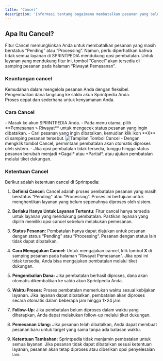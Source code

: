 ```yaml
---
title: 'Cancel'
description: 'Informasi tentang bagaimana membatalkan pesanan yang belum selesai di SPRINTPEDIA.'
---
```


## Apa Itu Cancel?
Fitur Cancel memungkinkan Anda untuk membatalkan pesanan yang masih berstatus “Pending” atau “Processing”. Namun, perlu diperhatikan bahwa tidak semua layanan di <Tooltip tip="SMM Panel Indonesia">SPRINTPEDIA</Tooltip> mendukung opsi pembatalan. Untuk layanan yang mendukung fitur ini, tombol “Cancel” akan tersedia di samping pesanan pada halaman “Riwayat Pemesanan”.

### Keuntungan cancel
Kemudahan dalam mengelola pesanan Anda dengan fleksibel.  
Pengembalian dana langsung ke saldo akun Sprintpedia Anda.  
Proses cepat dan sederhana untuk kenyamanan Anda.

### Cara Cancel
<Steps>
  <Step title="Cek Status Pemesanan">
    - Masuk ke akun <Tooltip tip="SMM Panel Indonesia">SPRINTPEDIA</Tooltip> Anda.
    - Pada menu utama, pilih **Pemesanan > Riwayat** untuk mengecek status pesanan yang ingin dibatalkan.
  </Step>
  <Step title="Klik Tombol Cancel">
    - Cari pesanan yang ingin dibatalkan, kemudian klik ikon **X** di samping pesanan tersebut.
    <Frame>
      <img src="/images/cancel-button.png" alt="Tampilan Tombol Cancel" />
    </Frame>
    - Dengan mengklik tombol Cancel, permintaan pembatalan akan otomatis diproses oleh sistem.
  </Step>
  <Step title="Pembatalan Melalui Tiket">
    - Jika opsi pembatalan tidak tersedia, tunggu hingga status pesanan berubah menjadi *Gagal* atau *Partial*, atau ajukan pembatalan melalui tiket dukungan.
  </Step>
</Steps>

### Ketentuan Cancel

Berikut adalah ketentuan cancel di Sprintpedia:

1. **Definisi Cancel:** Cancel adalah proses pembatalan pesanan yang masih berstatus “Pending” atau “Processing”. Proses ini bertujuan untuk menghentikan layanan yang belum sepenuhnya diproses oleh sistem.

2. **Berlaku Hanya Untuk Layanan Tertentu:** Fitur cancel hanya tersedia untuk layanan yang mendukung pembatalan. Pastikan layanan yang dipilih memiliki opsi cancel sebelum melakukan pemesanan.

3. **Status Pesanan:** Pembatalan hanya dapat diajukan untuk pesanan dengan status “Pending” atau “Processing”. Pesanan dengan status lain tidak dapat dibatalkan.

4. **Cara Mengajukan Cancel:** Untuk mengajukan cancel, klik tombol **X** di samping pesanan pada halaman "Riwayat Pemesanan". Jika opsi ini tidak tersedia, Anda bisa mengajukan pembatalan melalui tiket dukungan.

5. **Pengembalian Dana:** Jika pembatalan berhasil diproses, dana akan otomatis dikembalikan ke saldo akun Sprintpedia Anda.

6. **Waktu Proses:** Proses pembatalan memerlukan waktu sesuai kebijakan layanan. Jika layanan dapat dibatalkan, pembatalan akan diproses secara otomatis dalam beberapa jam hingga 1×24 jam.

7. **Follow-Up:** Jika pembatalan belum diproses dalam waktu yang diharapkan, Anda dapat melakukan follow-up melalui tiket dukungan.

8. **Pemesanan Ulang:** Jika pesanan telah dibatalkan, Anda dapat membuat pesanan baru untuk target yang sama tanpa ada batasan waktu.

9. **Ketentuan Tambahan:** Sprintpedia tidak menjamin pembatalan untuk semua layanan. Jika pesanan tidak dapat dibatalkan sesuai ketentuan layanan, pesanan akan tetap diproses atau diberikan opsi penyelesaian lain.